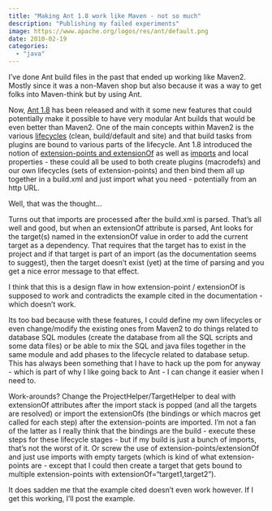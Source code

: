 ```yaml
---
title: "Making Ant 1.8 work like Maven - not so much"
description: "Publishing my failed experiments"
image: https://www.apache.org/logos/res/ant/default.png
date: 2010-02-19
categories: 
  - "java"
---
```


I've done Ant build files in the past that ended up working like Maven2.
Mostly since it was a non-Maven shop but also because it was a way to get folks into Maven-think but by using Ant.

Now, [Ant 1.8](http://ant.apache.org/) has been released and with it some new features that could potentially make it possible to have very modular Ant builds that would be even better than Maven2.
One of the main concepts within Maven2 is the various [lifecycles](http://maven.apache.org/guides/introduction/introduction-to-the-lifecycle.html) (clean, build/default and site) and that build tasks from plugins are bound to various parts of the lifecycle. 
Ant 1.8 introduced the notion of [extension-points and extensionOf](http://ant.apache.org/manual/targets.html) as well as [imports](http://ant.apache.org/manual/CoreTasks/import.html) and local properties - these could all be used to both create plugins (macrodefs) and our own lifecycles (sets of extension-points) and then bind them all up together in a build.xml and just import what you need - potentially from an http URL.

Well, that was the thought...

Turns out that imports are processed after the build.xml is parsed.
That's all well and good, but when an extensionOf attribute is parsed, Ant looks for the target(s) named in the extensionOf value in order to add the current target as a dependency. 
That requires that the target has to exist in the project and if that target is part of an import (as the documentation seems to suggest), then the target doesn't exist (yet) at the time of parsing and you get a nice error message to that effect.

I think that this is a design flaw in how extension-point / extensionOf is supposed to work and contradicts the example cited in the documentation - which doesn't work.

Its too bad because with these features, I could define my own lifecycles or even change/modify the existing ones from Maven2 to do things related to database SQL modules (create the database from all the SQL scripts and some data files) or be able to mix the SQL and java files together in the same module and add phases to the lifecycle related to database setup.
This has always been something that I have to hack up the pom for anyway - which is part of why I like going back to Ant - I can change it easier when I need to.

Work-arounds?
Change the ProjectHelper/TargetHelper to deal with extensionOf attributes after the import stack is popped (and all the targets are resolved) or import the extensionOfs (the bindings or which macros get called for each step) after the extension-points are imported.
I'm not a fan of the latter as I really think that the bindings are the build - execute these steps for these lifecycle stages - but if my build is just a bunch of imports, that's not the worst of it.
Or screw the use of extension-points/extensionOf and just use imports with empty targets (which is kind of what extension-points are - except that I could then create a target that gets bound to multiple extension-points with extensionOf="target1,target2").

It does sadden me that the example cited doesn't even work however.
If I get this working, I'll post the example.
